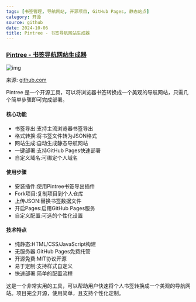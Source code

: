 ```yaml
---
tags: [书签管理, 导航网站, 开源项目, GitHub Pages, 静态站点]
category: 开源
source: github
date: 2024-10-06
title: Pintree - 书签导航网站生成器
---
```


### [Pintree - 书签导航网站生成器](https://github.com/Pintree-io/pintree)

![img](https://img.mengpeng.tech/i/2024/12/05/675143d808dfd.webp)

来源: [github.com](https://github.com/Pintree-io/pintree)

Pintree 是一个开源工具，可以将浏览器书签转换成一个美观的导航网站，只需几个简单步骤即可完成部署。

#### 核心功能
- 书签导出:支持主流浏览器书签导出
- 格式转换:将书签文件转为JSON格式
- 网站生成:自动生成静态导航网站
- 一键部署:支持GitHub Pages快速部署
- 自定义域名:可绑定个人域名

#### 使用步骤
- 安装插件:使用Pintree书签导出插件
- Fork项目:复制项目到个人仓库
- 上传JSON:替换书签数据文件
- 开启Pages:启用GitHub Pages服务
- 自定义配置:可选的个性化设置

#### 技术特点
- 纯静态:HTML/CSS/JavaScript构建
- 无服务器:GitHub Pages免费托管
- 开源免费:MIT协议开源
- 易于定制:支持样式自定义
- 快速部署:简单的配置流程

这是一个非常实用的工具，可以帮助用户快速将个人书签转换成一个美观的导航网站。项目完全开源，使用简单，且支持个性化定制。 